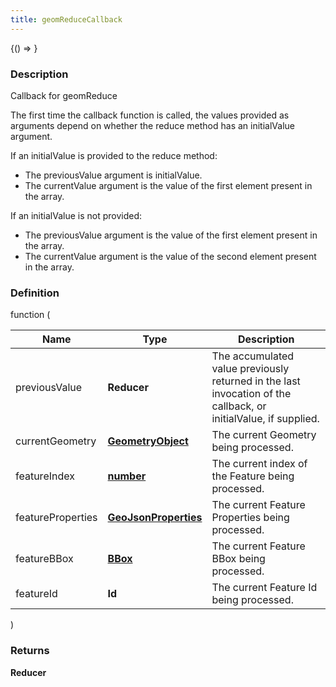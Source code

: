 ```yaml
---
title: geomReduceCallback
---
```



<!-- Expose turf as global var for experimenting in the browser console -->

<BrowserOnly>{() => <WindowTurfGlobal turf={turf} />}</BrowserOnly>

### Description

Callback for geomReduce

The first time the callback function is called, the values provided as arguments depend
on whether the reduce method has an initialValue argument.

If an initialValue is provided to the reduce method:

- The previousValue argument is initialValue.
- The currentValue argument is the value of the first element present in the array.

If an initialValue is not provided:

- The previousValue argument is the value of the first element present in the array.
- The currentValue argument is the value of the second element present in the array.

### Definition

function (

| Name              | Type                                                                                            | Description                                                                                                     |
| ----------------- | ----------------------------------------------------------------------------------------------- | --------------------------------------------------------------------------------------------------------------- |
| previousValue     | **Reducer**                                                                                     | The accumulated value previously returned in the last invocation of the callback, or initialValue, if supplied. |
| currentGeometry   | **[GeometryObject](https://tools.ietf.org/html/rfc7946#section-3.1)**                           | The current Geometry being processed.                                                                           |
| featureIndex      | **[number](https://developer.mozilla.org/docs/Web/JavaScript/Reference/Global_Objects/Number)** | The current index of the Feature being processed.                                                               |
| featureProperties | **[GeoJsonProperties](https://tools.ietf.org/html/rfc7946#section-3.2)**                        | The current Feature Properties being processed.                                                                 |
| featureBBox       | **[BBox](https://tools.ietf.org/html/rfc7946#section-5)**                                       | The current Feature BBox being processed.                                                                       |
| featureId         | **Id**                                                                                          | The current Feature Id being processed.                                                                         |

)

### Returns

**Reducer**
